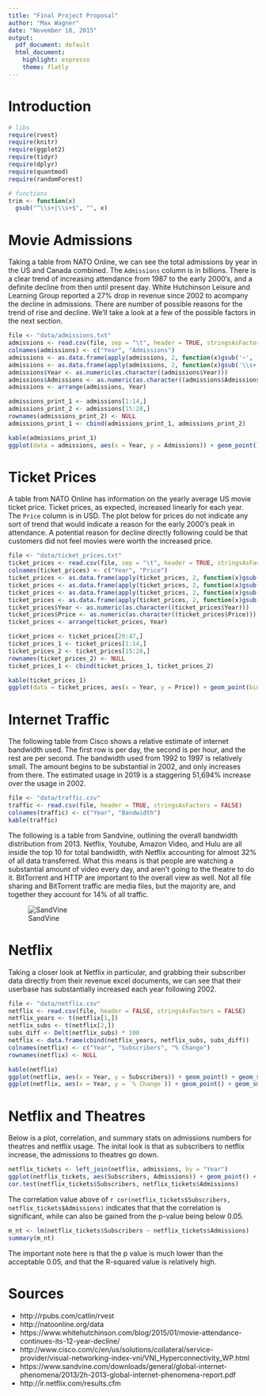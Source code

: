 ```yaml
---
title: "Final Project Proposal"
author: "Max Wagner"
date: "November 18, 2015"
output:
  pdf_document: default
  html_document:
    highlight: espresso
    theme: flatly
---
```


# Introduction

```r
# libs
require(rvest)
require(knitr)
require(ggplot2)
require(tidyr)
require(dplyr)
require(quantmod)
require(randomForest)
```

```r
# functions
trim <- function(x) 
  gsub("^\\s+|\\s+$", "", x)
```


# Movie Admissions

Taking a table from NATO Online, we can see the total admissions by year in the US and Canada combined. The `Admissions` column is in billions. There is a clear trend of increasing attendance from 1987 to the early 2000's, and a definite decline from then until present day. White Hutchinson Leisure and Learning Group reported a 27% drop in revenue since 2002 to acompany the decline in admissions. There are number of possible reasons for the trend of rise and decline. We'll take a look at a few of the possible factors in the next section.
```r
file <- "data/admissions.txt"
admissions <- read.csv(file, sep = "\t", header = TRUE, stringsAsFactors = FALSE)
colnames(admissions) <- c("Year", "Admissions")
admissions <- as.data.frame(apply(admissions, 2, function(x)gsub('~', '',x)))
admissions <- as.data.frame(apply(admissions, 2, function(x)gsub('\\s+', '',x)))
admissions$Year <- as.numeric(as.character((admissions$Year)))
admissions$Admissions <- as.numeric(as.character((admissions$Admissions)))
admissions <- arrange(admissions, Year)

admissions_print_1 <- admissions[1:14,]
admissions_print_2 <- admissions[15:28,]
rownames(admissions_print_2) <- NULL
admissions_print_1 <- cbind(admissions_print_1, admissions_print_2)

kable(admissions_print_1)
ggplot(data = admissions, aes(x = Year, y = Admissions)) + geom_point() + geom_smooth() + ggtitle("Admissions by Year")
```


# Ticket Prices

A table from NATO Online has information on the yearly average US movie ticket price. Ticket prices, as expected, increased linearly for each year. The `Price` column is in USD. The plot below for prices do not indicate any sort of trend that would indicate a reason for the early 2000's peak in attendance. A potential reason for decline directly following could be that customers did not feel movies were worth the increased price. 
```r
file <- "data/ticket_prices.txt"
ticket_prices <- read.csv(file, sep = "\t", header = TRUE, stringsAsFactors = FALSE)
colnames(ticket_prices) <- c("Year", "Price")
ticket_prices <- as.data.frame(apply(ticket_prices, 2, function(x)gsub('~', '',x)))
ticket_prices <- as.data.frame(apply(ticket_prices, 2, function(x)gsub('\\s+', '',x)))
ticket_prices <- as.data.frame(apply(ticket_prices, 2, function(x)gsub('\\$', '',x)))
ticket_prices <- as.data.frame(apply(ticket_prices, 2, function(x)gsub('\\*', '',x)))
ticket_prices$Year <- as.numeric(as.character((ticket_prices$Year)))
ticket_prices$Price <- as.numeric(as.character((ticket_prices$Price)))
ticket_prices <- arrange(ticket_prices, Year)

ticket_prices <- ticket_prices[20:47,]
ticket_prices_1 <- ticket_prices[1:14,]
ticket_prices_2 <- ticket_prices[15:28,]
rownames(ticket_prices_2) <- NULL
ticket_prices_1 <- cbind(ticket_prices_1, ticket_prices_2)

kable(ticket_prices_1)
ggplot(data = ticket_prices, aes(x = Year, y = Price)) + geom_point(binwidth = 5) + geom_smooth() + ggtitle("Price by Year")
```


# Internet Traffic

The following table from Cisco shows a relative estimate of internet bandwidth used. The first row is per day, the second is per hour, and the rest are per second. The bandwidth used from 1992 to 1997 is relatively small. The amount begins to be substantial in 2002, and only increases from there. The estimated usage in 2019 is a staggering 51,694% increase over the usage in 2002.
```r
file <- "data/traffic.csv"
traffic <- read.csv(file, header = TRUE, stringsAsFactors = FALSE)
colnames(traffic) <- c("Year", "Bandwidth")
kable(traffic)
```

The following is a table from Sandvine, outlining the overall bandwidth distribution from 2013. Netflix, Youtube, Amazon Video, and Hulu are all inside the top 10 for total bandwidth, with Netflix accounting for almost 32% of all data transferred. What this means is that people are watching a substantial amount of video every day, and aren't going to the theatre to do it. BitTorrent and HTTP are important to the overall view as well. Not all file sharing and BitTorrent traffic are media files, but the majority are, and together they account for 14% of all traffic. 

![SandVine](http://puu.sh/lTCNt/653340ce0c.png)

# Netflix

Taking a closer look at Netflix in particular, and grabbing their subscriber data directly from their revenue excel documents, we can see that their userbase has substantially increased each year following 2002.
```r
file <- "data/netflix.csv"
netflix <- read.csv(file, header = FALSE, stringsAsFactors = FALSE)
netflix_years <- t(netflix[1,])
netflix_subs <- t(netflix[2,])
subs_diff <- Delt(netflix_subs) * 100
netflix <- data.frame(cbind(netflix_years, netflix_subs, subs_diff))
colnames(netflix) <- c("Year", "Subscribers", "% Change")
rownames(netflix) <- NULL

kable(netflix)
ggplot(netflix, aes(x = Year, y = Subscribers)) + geom_point() + geom_smooth() + scale_x_continuous(breaks = netflix_years) + labs(x = "Years") + ggtitle("Subscribers by Year")
ggplot(netflix, aes(x = Year, y = `% Change`)) + geom_point() + geom_smooth() + scale_x_continuous(breaks = netflix_years) + labs(x = "Years") + ggtitle("Change by Year in Percentage")
```

# Netflix and Theatres

Below is a plot, correlation, and summary stats on admissions numbers for theatres and netflix usage. The inital look is that as subscribers to netflix increase, the admissions to theatres go down.

```r
netflix_tickets <- left_join(netflix, admissions, by = "Year")
ggplot(netflix_tickets, aes(Subscribers, Admissions)) + geom_point() + labs("Subscribers", "Admissions") + geom_smooth()
cor.test(netflix_tickets$Subscribers, netflix_tickets$Admissions)
```

The correlation value above of `r cor(netflix_tickets$Subscribers, netflix_tickets$Admissions)` indicates that that the correlation is significant, while can also be gained from the p-value being below 0.05. 

```r
m_nt <- lm(netflix_tickets$Subscribers ~ netflix_tickets$Admissions)
summary(m_nt)
```

The important note here is that the p value is much lower than the acceptable 0.05, and that the R-squared value is relatively high.








# Sources

* http://rpubs.com/catlin/rvest
* http://natoonline.org/data
* https://www.whitehutchinson.com/blog/2015/01/movie-attendance-continues-its-12-year-decline/
* http://www.cisco.com/c/en/us/solutions/collateral/service-provider/visual-networking-index-vni/VNI_Hyperconnectivity_WP.html
* https://www.sandvine.com/downloads/general/global-internet-phenomena/2013/2h-2013-global-internet-phenomena-report.pdf
* http://ir.netflix.com/results.cfm